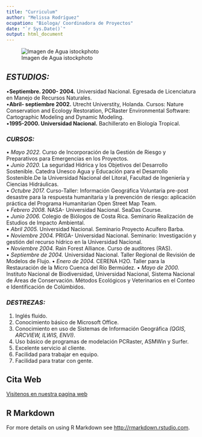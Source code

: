 ```yaml
---
title: "Curriculum"
author: "Melissa Rodríguez"
ocupation: "Biologa/ Coordinadora de Proyectos"
date: "`r Sys.Date()`"
output: html_document
---
```

![Imagen de Agua istockphoto](https://media.istockphoto.com/id/1355902841/es/foto/textura-abstracta-o-de-burbuja-natural-de-onda-de-agua-azul-jabón-de-gel-fotografía-de-fondo.jpg?s=612x612&w=0&k=20&c=AHSActmKvwgUw4CJW6frEduAKdRwFfpTq1VwCDPlGFg=)

## *ESTUDIOS:* 
  •**Septiembre. 2000- 2004.**  Universidad Nacional.  Egresada de Licenciatura   en Manejo de Recursos Naturales.  
  •**Abril- septiembre 2002.** Utrecht Universtity, Holanda.  Cursos: Nature      Conservation and Ecology Restoration, PCRaster Environmental Software:      Cartographic Modeling and Dynamic Modeling.   
  •**1995-2000.  Universidad Nacional.** Bachillerato en Biología Tropical.    

### _CURSOS:_
• _Mayo 2022._ Curso de Incorporación de la Gestión de Riesgo y Preparativos para Emergencias en los Proyectos.   
•	_Junio 2020._ La seguridad Hídrica y los Objetivos del Desarrollo Sostenible. Catedra Unesco Agua y Educación para el Desarrollo Sostenible.De la Universidad Nacional del Litoral, Facultad de Ingeniería y Ciencias Hidráulicas.  
•	_Octubre 2017._ Curso-Taller: Información Geográfica Voluntaria pre-post desastre para la respuesta humanitaria y la prevención de riesgo: aplicación práctica del Programa Humanitarian Open Street Map Team.   
•	_Febrero 2008._  NASA- Universidad Nacional. SeaDas Course.    
•	_Junio 2006._ Colegio de Biólogos de Costa Rica. Seminario Realización de Estudios de Impacto Ambiental.   
•	_Abril 2005._  Universidad Nacional.  Seminario Proyecto Acuífero Barba.   
•	_Noviembre 2004._ PRIGA- Universidad Nacional.  Seminario: Investigación y gestión del recurso hídrico en la Universidad Nacional.  
•	_Noviembre 2004._  Rain Forest Alliance.  Curso de auditores (RAS).  
•	_Septiembre de 2004._ Universidad Nacional. Taller Regional de Revisión de Modelos de Flujo. 
•	_Enero de 2004._ CERENA H2O. Taller para la Restauración de la Micro Cuenca del Río Bermúdez.
•	_Mayo de 2000._  Instituto Nacional de Biodiversidad, Universidad Nacional, Sistema Nacional de Áreas de Conservación.  Métodos Ecológicos y Veterinarios en el Conteo e Identificación de Colúmbidos. 

### _*DESTREZAS:*_
1.  Inglés fluido.  
2.  Conocimiento básico de Microsoft Office.  
3.  Conocimiento en uso de Sistemas de Información Geográfica _(QGIS, ARCVIEW, ILWIS, ENVI)_.    
4.  Uso básico de programas de modelación PCRaster, ASMWin y Surfer.
5.  Excelente servicio al cliente.  
6.  Facilidad para trabajar en equipo.  
7. 	Facilidad para tratar con gente.  

## Cita Web
[Visitenos en nuestra pagina web](https://mecanicadecuencas.com/)


## R Markdown

 For more details on using R Markdown see <http://rmarkdown.rstudio.com>.

